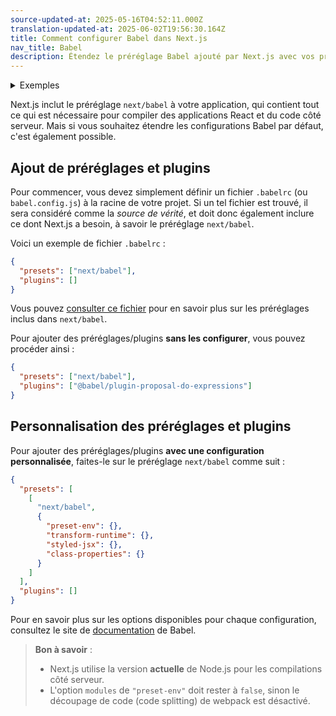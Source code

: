 ```yaml
---
source-updated-at: 2025-05-16T04:52:11.000Z
translation-updated-at: 2025-06-02T19:56:30.164Z
title: Comment configurer Babel dans Next.js
nav_title: Babel
description: Étendez le préréglage Babel ajouté par Next.js avec vos propres configurations.
---
```


<details>
  <summary>Exemples</summary>

- [Personnalisation de la configuration Babel](https://github.com/vercel/next.js/tree/canary/examples/with-custom-babel-config)

</details>

Next.js inclut le préréglage `next/babel` à votre application, qui contient tout ce qui est nécessaire pour compiler des applications React et du code côté serveur. Mais si vous souhaitez étendre les configurations Babel par défaut, c'est également possible.

## Ajout de préréglages et plugins

Pour commencer, vous devez simplement définir un fichier `.babelrc` (ou `babel.config.js`) à la racine de votre projet. Si un tel fichier est trouvé, il sera considéré comme la _source de vérité_, et doit donc également inclure ce dont Next.js a besoin, à savoir le préréglage `next/babel`.

Voici un exemple de fichier `.babelrc` :

```json filename=".babelrc"
{
  "presets": ["next/babel"],
  "plugins": []
}
```

Vous pouvez [consulter ce fichier](https://github.com/vercel/next.js/blob/canary/packages/next/src/build/babel/preset.ts) pour en savoir plus sur les préréglages inclus dans `next/babel`.

Pour ajouter des préréglages/plugins **sans les configurer**, vous pouvez procéder ainsi :

```json filename=".babelrc"
{
  "presets": ["next/babel"],
  "plugins": ["@babel/plugin-proposal-do-expressions"]
}
```

## Personnalisation des préréglages et plugins

Pour ajouter des préréglages/plugins **avec une configuration personnalisée**, faites-le sur le préréglage `next/babel` comme suit :

```json filename=".babelrc"
{
  "presets": [
    [
      "next/babel",
      {
        "preset-env": {},
        "transform-runtime": {},
        "styled-jsx": {},
        "class-properties": {}
      }
    ]
  ],
  "plugins": []
}
```

Pour en savoir plus sur les options disponibles pour chaque configuration, consultez le site de [documentation](https://babeljs.io/docs/) de Babel.

> **Bon à savoir** :
>
> - Next.js utilise la version **actuelle** de Node.js pour les compilations côté serveur.
> - L'option `modules` de `"preset-env"` doit rester à `false`, sinon le découpage de code (code splitting) de webpack est désactivé.